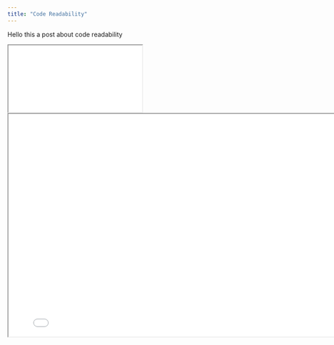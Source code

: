 ```yaml
---
title: "Code Readability"
---
```


Hello this a post about code readability

```{=html}
<iframe class="slide-deck" src="../../static/2022-10-26_code-readability/2022-10-26_code-readability.html"></iframe>
```

```{=html}
<iframe width="800" height="500" src="../../static/2022-10-26_code-readability/2022-10-26_code-readability.html"></iframe>
```
